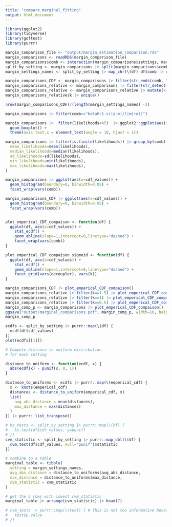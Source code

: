 ```yaml
---
title: "compare_marginal_fitting"
output: html_document
---
```


```r
library(ggplot2)
library(tidyverse)
library(goftest)
library(purrr)

margin_comparison_file <- "output/margin_estimation_comparison.rds"
margin_comparisons <- readRDS(margin_comparison_file)
margin_comparisons$comb <- interaction(margin_comparisons$settings, margin_comparisons$decoupler)
split_by_setting <- margin_comparisons |> split(margin_comparisons$comb) 
margin_settings_names <- split_by_setting |> map_chr(\(df) df$comb |> unique() |> as.character())

margin_comparisons_CDF <- margin_comparisons |> filter(str_ends(comb, "CDF"))
margin_comparisons_relative <- margin_comparisons |> filter(str_detect(comb, "Relative"))
margin_comparisons_relative <- margin_comparisons_relative |> mutate(k=as.numeric(str_split_i(decoupler, ":", 2)))
margin_comparisons_relative$k |> unique()
```
```r
nrow(margin_comparisons_CDF)/(length(margin_settings_names) -1)
```

```r



margin_comparisons |> filter(comb=="betaH:1.s((q-m)/(|m|+e))") 

margin_comparisons |>  filter(likelihoods<45)  |> ggplot2::ggplot(aes(x=comb, y=likelihoods)) +
  geom_boxplot() +
  theme(axis.text.x = element_text(angle = 10, hjust = 1)) 
```
```r
margin_comparisons |> filter(is.finite(likelihoods)) |> group_by(comb) |> summarise(
  mean_likelihoods=mean(likelihoods),
  median_likelihoods=median(likelihoods),
  sd_likelihoods=sd(likelihoods),
  min_likelihoods=min(likelihoods),
  max_likelihoods=max(likelihoods),
)
```
```r

margin_comparisons |> ggplot(aes(x=cdf_values)) +
  geom_histogram(boundary=0, binwidth=0.05) +
  facet_wrap(vars(comb))

margin_comparisons_CDF |> ggplot(aes(x=cdf_values)) +
  geom_histogram(boundary=0, binwidth=0.05) +
  facet_wrap(vars(comb))

```
```r
```

```r
plot_emperical_CDF_compaison <- function(df) {
  ggplot(df, aes(x=cdf_values)) +
    stat_ecdf() +
    geom_abline(slope=1,intercept=0,linetype="dashed") + 
    facet_wrap(vars(comb))
}

plot_emperical_CDF_compaison_sigmoid <- function(df) {
  ggplot(df, aes(x=cdf_values)) +
    stat_ecdf() +
    geom_abline(slope=1,intercept=0,linetype="dashed") + 
    facet_grid(vars(decoupler), vars(k))
}

margin_comparisons_CDF |> plot_emperical_CDF_compaison()
margin_comparisons_relative |> filter(k==1.5) |> plot_emperical_CDF_compaison()
margin_comparisons_relative |> filter(k==1) |> plot_emperical_CDF_compaison()
margin_comparisons_relative |> filter(k==0.5) |> plot_emperical_CDF_compaison()
margin_comp_p <- margin_comparisons |> plot_emperical_CDF_compaison()
ggsave("output/marginal_comparisons.pdf", margin_comp_p, width=10, height=10)
margin_comp_p

```
```r
ecdfs <- split_by_setting |> purrr::map(\(df) {
  ecdf(df$cdf_values)
})
plot(ecdfs[[1]])
```
```r
# Compute distance to uniform distribution
# for each setting

distance_to_uniform <- function(ecdf, x) {
  abs(ecdf(x) - punif(x, 0, 1))
}

distance_to_uniforms <- ecdfs |> purrr::map(\(emperical_cdf) {
  x <- knots(emperical_cdf)
  distances <- distance_to_uniform(emperical_cdf, x)
  list(
    avg_abs_distance = mean(distances),
    max_distance = max(distances)
  )
}) |> purrr::list_transpose()

# ks_tests <- split_by_setting |> purrr::map(\(df) {
#   ks.test(df$cdf_values, y=punif)
# })
cvm_statistic <- split_by_setting |> purrr::map_dbl(\(df) {
  cvm.test(df$cdf_values, null="punif")$statistic
})

# combine to a table
marginal_table <- tibble(
  setting = margin_settings_names,
  avg_abs_distance = distance_to_uniforms$avg_abs_distance,
  max_distance = distance_to_uniforms$max_distance,
  cvm_statistic = cvm_statistic
)

# get the 5 rows with lowest cvm_statistic
marginal_table |> arrange(cvm_statistic) |> head(7)

# cvm_tests |> purrr::map(\(test) { # This is not too informative because I have so many samples it gives really low p values.
#   test$p.value
# })
```

